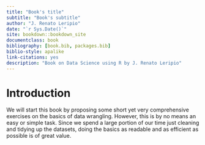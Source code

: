 ```yaml
--- 
title: "Book's title"
subtitle: "Book's subtitle"
author: "J. Renato Leripio"
date: "`r Sys.Date()`"
site: bookdown::bookdown_site
documentclass: book
bibliography: [book.bib, packages.bib]
biblio-style: apalike
link-citations: yes
description: "Book on Data Science using R by J. Renato Leripio"
---
```


# Introduction {#intro}

We will start this book by proposing some short yet very comprehensive exercises on the basics of data wrangling. However, this is by no means an easy or simple task. Since we spend a large portion of our time just cleaning and tidying up the datasets, doing the basics as readable and as efficient as possible is of great value.